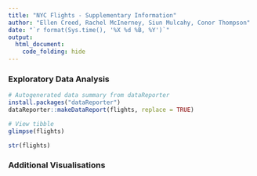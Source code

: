 ```yaml
---
title: "NYC Flights - Supplementary Information"
author: "Ellen Creed, Rachel McInerney, Siun Mulcahy, Conor Thompson"
date: "`r format(Sys.time(), '%X %d %B, %Y')`"
output:
  html_document:
    code_folding: hide
---
```


### Exploratory Data Analysis

```r
# Autogenerated data summary from dataReporter
install.packages("dataReporter")
dataReporter::makeDataReport(flights, replace = TRUE)

# View tibble
glimpse(flights)

str(flights)
```

### Additional Visualisations


